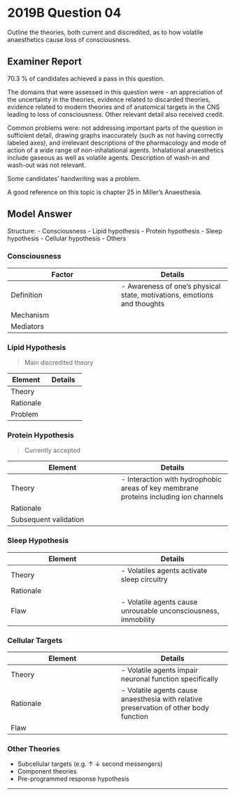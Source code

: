 # 2019B Question 04 

Outline the theories, both current and discredited, as to how volatile anaesthetics cause loss of consciousness.


## Examiner Report

70.3 % of candidates achieved a pass in this question.

The domains that were assessed in this question were - an appreciation of the uncertainty in the theories, evidence related to discarded theories, evidence related to modern theories and of anatomical targets in the CNS leading to loss of consciousness. Other relevant detail also received credit.


Common problems were: not addressing important parts of the question in sufficient detail, drawing graphs inaccurately (such as not having correctly labeled axes), and irrelevant descriptions of the pharmacology and mode of action of a wide range of non-inhalational agents. Inhalational anaesthetics include gaseous as well as volatile agents. Description of wash-in and wash-out was not relevant. 


Some candidates’ handwriting was a problem.


A good reference on this topic is chapter 25 in Miller’s Anaesthesia.

## Model Answer

Structure:
- Consciousness
- Lipid hypothesis
- Protein hypothesis
- Sleep hypothesis
- Cellular hypothesis
- Others


### Consciousness


|Factor|Details|
| -- | -- |
|Definition|- Awareness of one’s physical state, motivations, emotions and thoughts|
|Mechanism|<p>- Poorly understood</p><p>- Dependent upon precisely organized interactions between</p><p>&emsp;- Ascending reticular activating system (ARAS) in brainstem</p><p>&emsp;- Thalamus</p><p>&emsp;- Cerebral cortex</p><p>- Disruption of these causes unconsciousness</p>|
|Mediators|<p>- Glutamate</p><p>- Noradrenaline</p><p>- Acetylcholine</p>|

### Lipid Hypothesis


> Main discredited theory

|Element|Details|
| -- | -- |
|Theory|<p>- Accumulation of volatile agent in CNS bilayer → Distortion of membrane function</p><p>- Critical volume hypothesis</p><p>- Lateral phase separation hypothesis</p>|
|Rationale|<p>Myer-Overton correlation: Between anaesthetic potency (MAC) and solubility in olive oil</p><p><img src="/resources/potency-og-coef.svg"></p>|
|Problem|<p>- Imperfect correlation</p><p>- Better correlation between potency and solubility in amphipathic substances e.g. Octanol</p><p>- Ineffective anaesthetic-like compounds</p><p>- Carbon chain length cut-off: Molecules >10 carbons long unlikely to cause hypnosis</p><p>- ↑ Temp → ↑ MAC (would expect ↓ MAC due to ↑ solubility in bilayer)</p><p>- Structural isomeric differences (e.g. Isoflurane MAC 1.2%, enflurane MAC 1.7%)</p><p>- Stereoisomeric differences (e.g. R-etomidate 10x more potent than S-etomidate)</p>|

### Protein Hypothesis


> Currently accepted

|Element|Details|
| -- | -- |
|Theory|- Interaction with hydrophobic areas of key membrane proteins including ion channels|
|Rationale|<p>- Correlation between potency for GA and potency of inhibition of firefly luciferase, a protein-only structure</p><p><img src="/resources/potency-og-lucif.svg"></p>|
|Subsequent validation|<p>- Effect of volatile agents at ion channels</p><p>&emsp;- ↑ Activity of GABA, glycine, 2PK, 5-HT</p><p>&emsp;- ↓ Activity at nnAChR, NMDA, AMPA</p>|

### Sleep Hypothesis


|Element|Details|
| -- | -- |
|Theory|- Volatiles agents activate sleep circuitry|
|Rationale|<p>- EEG signature of volatiles agents and propofol is similar to that of slow wave sleep</p><p>- α~2~ agonists induce a sleep-like state</p>|
|Flaw|- Volatile agents cause unrousable unconsciousness, immobility|

### Cellular Targets


|Element|Details|
| -- | -- |
|Theory|- Volatile agents impair neuronal function specifically|
|Rationale|- Volatile agents cause anaesthesia with relative preservation of other body function|
|Flaw|<p>- Proven effects on many tissues</p><p>&emsp;- e.g. Inhibit the cardiovascular L-Ca^2+^ channel</p><p>&emsp;- e.g. Skeletal muscle relaxation</p>|


### Other Theories

- Subcellular targets (e.g. ↑ ↓ second messengers)
- Component theories
- Pre-programmed response hypothesis


--- 


